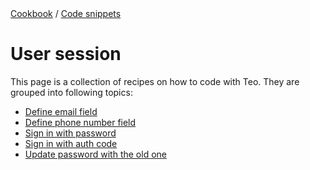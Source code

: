 <div className="breadcrumbs">
  <span className="breadcrumb">
    <a href="/cookbook">Cookbook</a>
  </span>
  <span> / </span>
  <span className="breadcrumb">
    <a href="/cookbook/code-snippets">Code snippets</a>
  </span>
</div>

# User session

This page is a collection of recipes on how to code with Teo. They are grouped
into following topics:

* [Define email field](/cookbook/code-snippets/define-email-field)
* [Define phone number field](/cookbook/code-snippets/define-phone-number-field)
* [Sign in with password](/cookbook/code-snippets/user-session/sign-in-with-password)
* [Sign in with auth code](/cookbook/code-snippets/user-session/sign-in-with-auth-code)
* [Update password with the old one](/cookbook/code-snippets/user-session/update-password-with-the-old-one)
